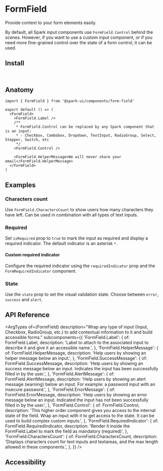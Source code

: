 


<Meta of={stories} />

# FormField

Provide context to your form elements easily.

By default, all Spark input components use `FormField.Control` behind the scenes. However, if you want to use a custom input component, or if you need more fine-grained control over the state of a form control, it can be used.

<Canvas of={stories.Default} />

## Install

```sh
npm install @spark-ui/components
```

## Anatomy

```tsx
import { FormField } from '@spark-ui/components/form-field'

export default () => (
  <FormField>
    <FormField.Label />
    /**
     * FormField.Control can be replaced by any Spark component that is an input:
     * - Checkbox, Combobox, Dropdown, TextInput, RadioGroup, Select, Stepper, Switch, etc
     */
    <FormField.Control /> 

    <FormField.HelperMessage>We will never share your email</FormField.HelperMessage>
  </FormField>
)
```


## Examples

### Characters count

Use `FormField.CharactersCount` to show users how many characters they have left. Can be used in combination with all types of text inputs.

<Canvas of={stories.CharactersCount} />

### Required

Set `isRequired` prop to `true` to mark the input as required and display a required indicator. The default indicator is an asterisk `*`.

<Canvas of={stories.Required} />

#### Custom required indicator

Configure the required indicator using the `requiredIndicator` prop and the `FormRequiredIndicator` component.

<Canvas of={stories.CustomRequired} />

### State

Use the `state` prop to set the visual validation state. Choose between `error`, `success` and `alert`.

<Canvas of={stories.State} />

## API Reference

<ArgTypes
  of={FormField}
  description="Wrap any type of input (Input, Checkbox, RadioGroup, etc.) to add contextual information to it and build accessible forms."
  subcomponents={{
    'FormField.Label': {
      of: FormField.Label,
      description:
        'Label to attach to the associated input to describe it and give it an accessible name.',
    },
    'FormField.HelperMessage': {
      of: FormField.HelperMessage,
      description: 'Help users by showing an helper message below an input.',
    },
    'FormField.SuccessMessage': {
      of: FormField.SuccessMessage,
      description:
        'Help users by showing an success message below an input. Indicates the input has been successfully filled in by the user.',
    },
    'FormField.AlertMessage': {
      of: FormField.AlertMessage,
      description:
        'Help users by showing an alert message (warning) below an input. For example: a password input with an insecure password.',
    },
    'FormField.ErrorMessage': {
      of: FormField.ErrorMessage,
      description:
        'Help users by showing an error message below an input. Indicated the input has not been successfully filled in by the user.',
    },
    'FormField.Control': {
      of: FormField.Control,
      description:
        'This higher order component gives you access to the internal state of the field. Wrap an input with it to get access to the state. It can be used to build complex custom inputs.',
    },
    'FormField.RequiredIndicator': {
      of: FormField.RequiredIndicator,
      description: 'Render it inside the FormField.Label to mark the field as mandatory (required)',
    },
    'FormField.CharactersCount': {
      of: FormField.CharactersCount,
      description:
        'Displays characters count for text inputs and textareas, and the max length allowed in these components.',
    },
  }}
/>


## Accessibility

<A11yReport of="form-field" />
